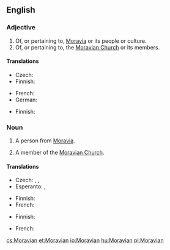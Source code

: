 ==English==

===Adjective===
{{en-adj|-}}

# Of, or pertaining to, [[Moravia]] or its people or culture.
# Of, or pertaining to, the [[Moravian Church]] or its members.

====Translations====
{{trans-top|pertaining to Moravia}}
* Czech: {{t+|cs|moravský}}
* Finnish: {{t-|fi|määriläinen}}
{{trans-mid}}
* French: {{t+|fr|morave|m|f}}
* German: {{t-|de|mährisch}}
{{trans-bottom}}

{{trans-top|pertaining to the Moravian Church}}
* Finnish: {{t-|fi|herrnhutilainen}}
{{trans-mid}}
{{trans-bottom}}

===Noun===
{{en-noun}}

# {{context|historical}} A person from [[Moravia]].
# A member of the [[Moravian Church]].

====Translations====
{{trans-top|person from Moravia}}
* Czech: {{t+|cs|Moravan|m}}, {{t+|cs|Moravanka|f}}, {{t-|cs|Moravák|m}}
* Esperanto: {{t-|eo|moraviano}} {{qualifier|man or woman}}, {{t-|eo|moravianino}} {{qualifier|woman}}
{{trans-mid}}
* Finnish: {{t-|fi|määriläinen}}
* French: {{t+|fr|Morave|m|f}}
{{trans-bottom}}

{{trans-top|member of the Moravian Church}}
* Finnish: {{t-|fi|herrnhutilainen}}
{{trans-mid}}
* French: {{t+|fr|frère}} {{t+|fr|morave}}
{{trans-bottom}}

[[cs:Moravian]]
[[et:Moravian]]
[[io:Moravian]]
[[hu:Moravian]]
[[pl:Moravian]]